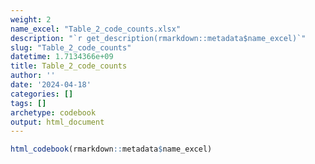 ```yaml
---
weight: 2
name_excel: "Table_2_code_counts.xlsx"
description: "`r get_description(rmarkdown::metadata$name_excel)`"
slug: "Table_2_code_counts"
datetime: 1.7134366e+09
title: Table_2_code_counts
author: ''
date: '2024-04-18'
categories: []
tags: []
archetype: codebook
output: html_document
---
```


```r
html_codebook(rmarkdown::metadata$name_excel)
```
